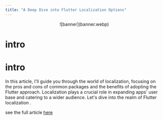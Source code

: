 ```yaml
---
title: "A Deep Dive into Flutter Localization Options"
---
```



<center>![banner](banner.webp)</center>

# intro
# intro

In this article, I'll guide you through the world of localization, focusing on the pros and cons of common packages and the benefits of adopting the Flutter approach. Localization plays a crucial role in expanding apps' user base and catering to a wider audience. Let's dive into the realm of Flutter localization .

see the full article [here](https://medium.com/@maxzod66/a-deep-dive-into-flutter-localization-options-2a2c481ecf85)